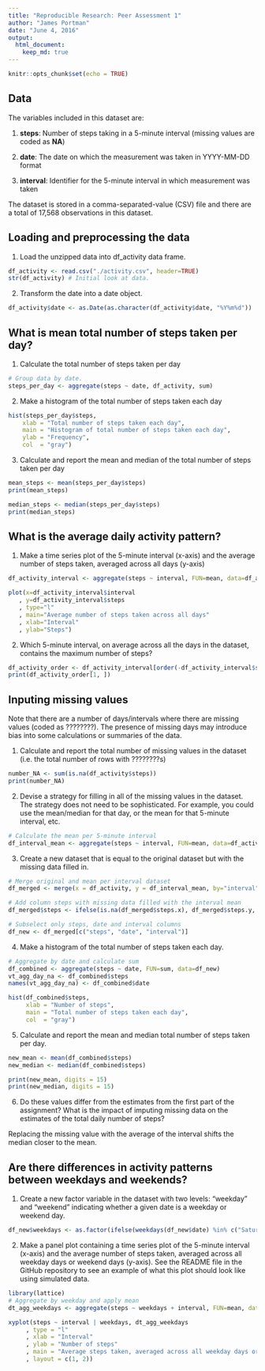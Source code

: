 ```yaml
---
title: "Reproducible Research: Peer Assessment 1"
author: "James Portman"
date: "June 4, 2016"
output: 
  html_document:
    keep_md: true
---
```


```r
knitr::opts_chunk$set(echo = TRUE)
```


## Data
The variables included in this dataset are:

1. **steps**: Number of steps taking in a 5-minute interval (missing values are coded as **NA**)

2. **date**: The date on which the measurement was taken in YYYY-MM-DD format

3.  **interval**: Identifier for the 5-minute interval in which measurement was taken

The dataset is stored in a comma-separated-value (CSV) file and there are a total of 17,568 observations in this dataset.


## Loading and preprocessing the data
1. Load the unzipped data into df_activity data frame. 

```r
df_activity <- read.csv("./activity.csv", header=TRUE)
str(df_activity) # Initial look at data.
```

2. Transform the date into a date object.
```r
df_activity$date <- as.Date(as.character(df_activity$date, "%Y%m%d"))
```

## What is mean total number of steps taken per day?

1. Calculate the total number of steps taken per day

```r
# Group data by date.
steps_per_day <- aggregate(steps ~ date, df_activity, sum)
```

2. Make a histogram of the total number of steps taken each day
```r
hist(steps_per_day$steps, 
    xlab = "Total number of steps taken each day", 
    main = "Histogram of total number of steps taken each day",
    ylab = "Frequency",
    col  = "gray")
```

3. Calculate and report the mean and median of the total number of steps taken per day
```r
mean_steps <- mean(steps_per_day$steps)
print(mean_steps)

median_steps <- median(steps_per_day$steps)
print(median_steps)
```

## What is the average daily activity pattern?
1. Make a time series plot of the 5-minute interval (x-axis) and the average number of steps taken, averaged across all days (y-axis)

```r
df_activity_interval <- aggregate(steps ~ interval, FUN=mean, data=df_activity)

plot(x=df_activity_interval$interval
   , y=df_activity_interval$steps
   , type="l"
   , main="Average number of steps taken across all days"
   , xlab="Interval"
   , ylab="Steps")
```
  
2. Which 5-minute interval, on average across all the days in the dataset, contains the maximum number of steps?
```r
df_activity_order <- df_activity_interval[order(-df_activity_interval$steps),]
print(df_activity_order[1, ])
```

## Inputing missing values
Note that there are a number of days/intervals where there are missing values (coded as ????????). The presence of missing days may introduce bias into some calculations or summaries of the data.  

1. Calculate and report the total number of missing values in the dataset (i.e. the total number of rows with ????????s)
```r
number_NA <- sum(is.na(df_activity$steps))
print(number_NA)
```

2. Devise a strategy for filling in all of the missing values in the dataset. The strategy does not need to be sophisticated. For example, you could use the mean/median for that day, or the mean for that 5-minute interval, etc.  

```r
# Calculate the mean per 5-minute interval
df_interval_mean <- aggregate(steps ~ interval, FUN=mean, data=df_activity)
```

3. Create a new dataset that is equal to the original dataset but with the missing data filled in.  
```r
# Merge original and mean per interval dataset
df_merged <- merge(x = df_activity, y = df_interval_mean, by="interval")

# Add column steps with missing data filled with the interval mean
df_merged$steps <- ifelse(is.na(df_merged$steps.x), df_merged$steps.y, df_merged$steps.x) 

# Subselect only steps, date and interval columns
df_new <- df_merged[c("steps", "date", "interval")]
```

4. Make a histogram of the total number of steps taken each day. 

```r
# Aggregate by date and calculate sum
df_combined <- aggregate(steps ~ date, FUN=sum, data=df_new)
vt_agg_day_na <- df_combined$steps
names(vt_agg_day_na) <- df_combined$date 

hist(df_combined$steps, 
     xlab = "Number of steps", 
     main = "Total number of steps taken each day",
     col  = "gray")
```

5. Calculate and report the mean and median total number of steps taken per day. 

```r
new_mean <- mean(df_combined$steps)
new_median <- median(df_combined$steps)

print(new_mean, digits = 15)
print(new_median, digits = 15)
```
 
6. Do these values differ from the estimates from the first part of the assignment? What is the impact of imputing missing data on the estimates of the total daily number of steps? 

Replacing the missing value with the average of the interval shifts the median closer to the mean.
 
## Are there differences in activity patterns between weekdays and weekends?
1. Create a new factor variable in the dataset with two levels: "weekday" and "weekend" indicating whether a given date is a weekday or weekend day.

```r
df_new$weekdays <- as.factor(ifelse(weekdays(df_new$date) %in% c("Saturday", "Sunday"), "weekend", "weekday"))
```

2. Make a panel plot containing a time series plot of the 5-minute interval (x-axis) and the average number of steps taken, averaged across all weekday days or weekend days (y-axis). See the README file in the GitHub repository to see an example of what this plot should look like using simulated data. 

```r
library(lattice)
# Aggregate by weekday and apply mean
dt_agg_weekdays <- aggregate(steps ~ weekdays + interval, FUN=mean, data=df_new)
```  
    
```r
xyplot(steps ~ interval | weekdays, dt_agg_weekdays
     , type = "l"
     , xlab = "Interval"
     , ylab = "Number of steps"
     , main = "Average steps taken, averaged across all weekday days or weekend days"
     , layout = c(1, 2))
```  
